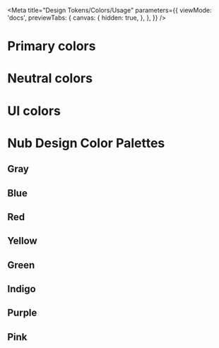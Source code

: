 
<Meta
  title="Design Tokens/Colors/Usage"
  parameters={{
    viewMode: 'docs',
    previewTabs: {
      canvas: {
        hidden: true,
      },
    },
  }}
/>

# Primary colors

<outline-swatch-set set="brand"></outline-swatch-set>

# Neutral colors

<outline-swatch-set set="neutral"></outline-swatch-set>

# UI colors

<outline-swatch-set set="ui"></outline-swatch-set>

# Nub Design Color Palettes

## Gray

<outline-swatch-set set="gray"></outline-swatch-set>

## Blue

<outline-swatch-set set="blue"></outline-swatch-set>

## Red

<outline-swatch-set set="red"></outline-swatch-set>

## Yellow

<outline-swatch-set set="yellow"></outline-swatch-set>

## Green

<outline-swatch-set set="green"></outline-swatch-set>

## Indigo

<outline-swatch-set set="indigo"></outline-swatch-set>

## Purple

<outline-swatch-set set="purple"></outline-swatch-set>

## Pink

<outline-swatch-set set="pink"></outline-swatch-set>
